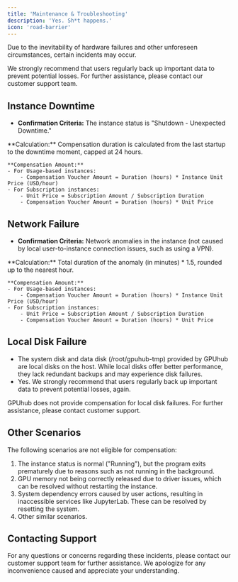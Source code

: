 ```yaml
---
title: 'Maintenance & Troubleshooting'
description: 'Yes. Sh*t happens.'
icon: 'road-barrier'
---
```

Due to the inevitability of hardware failures and other unforeseen circumstances, certain incidents may occur. 

<Warning>
We strongly recommend that users regularly back up important data to prevent potential losses. For further assistance, please contact our customer support team.
</Warning>

## Instance Downtime
- **Confirmation Criteria:** The instance status is "Shutdown - Unexpected Downtime."

<Accordion title="Instance Downtime Compensation">
    **Calculation:** Compensation duration is calculated from the last startup to the downtime moment, capped at 24 hours.
    
    **Compensation Amount:**
    - For Usage-based instances:
        - Compensation Voucher Amount = Duration (hours) * Instance Unit Price (USD/hour)
    - For Subscription instances:
        - Unit Price = Subscription Amount / Subscription Duration
        - Compensation Voucher Amount = Duration (hours) * Unit Price
</Accordion>

## Network Failure
- **Confirmation Criteria:** Network anomalies in the instance (not caused by local user-to-instance connection issues, such as using a VPN).

<Accordion title="Network Failure Compensation">
    **Calculation:** Total duration of the anomaly (in minutes) * 1.5, rounded up to the nearest hour.
    
    **Compensation Amount:**
    - For Usage-based instances:
        - Compensation Voucher Amount = Duration (hours) * Instance Unit Price (USD/hour)
    - For Subscription instances:
        - Unit Price = Subscription Amount / Subscription Duration
        - Compensation Voucher Amount = Duration (hours) * Unit Price
</Accordion>

## Local Disk Failure
- The system disk and data disk (/root/gpuhub-tmp) provided by GPUhub are local disks on the host. While local disks offer better performance, they lack redundant backups and may experience disk failures. 
- Yes. We strongly recommend that users regularly back up important data to prevent potential losses, again.

<Warning>
GPUhub does not provide compensation for local disk failures. For further assistance, please contact customer support.
</Warning>

## Other Scenarios
The following scenarios are not eligible for compensation:
1. The instance status is normal ("Running"), but the program exits prematurely due to reasons such as not running in the background.
2. GPU memory not being correctly released due to driver issues, which can be resolved without restarting the instance.
3. System dependency errors caused by user actions, resulting in inaccessible services like JupyterLab. These can be resolved by resetting the system.
4. Other similar scenarios.

## Contacting Support
For any questions or concerns regarding these incidents, please contact our customer support team for further assistance. We apologize for any inconvenience caused and appreciate your understanding.